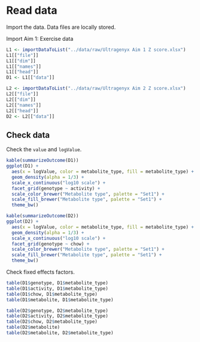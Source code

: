 # Read data

Import the data.
Data files are locally stored.

Import Aim 1: Exercise data

```r
L1 <- importDataToList("../data/raw/Ultragenyx Aim 1 Z score.xlsx")
L1[["file"]]
L1[["dim"]]
L1[["names"]]
L1[["head"]]
D1 <- L1[["data"]]
```

```r
L2 <- importDataToList("../data/raw/Ultragenyx Aim 2 Z score.xlsx")
L2[["file"]]
L2[["dim"]]
L2[["names"]]
L2[["head"]]
D2 <- L2[["data"]]
```


## Check data

Check the `value` and `logValue`.

```r
kable(summarizeOutcome(D1))
ggplot(D1) +
  aes(x = logValue, color = metabolite_type, fill = metabolite_type) +
  geom_density(alpha = 1/3) +
  scale_x_continuous("log10 scale") +
  facet_grid(genotype ~ activity) +
  scale_color_brewer("Metabolite type", palette = "Set1") +
  scale_fill_brewer("Metabolite type", palette = "Set1") +
  theme_bw()
```

```r
kable(summarizeOutcome(D2))
ggplot(D2) +
  aes(x = logValue, color = metabolite_type, fill = metabolite_type) +
  geom_density(alpha = 1/3) +
  scale_x_continuous("log10 scale") +
  facet_grid(genotype ~ chow) +
  scale_color_brewer("Metabolite type", palette = "Set1") +
  scale_fill_brewer("Metabolite type", palette = "Set1") +
  theme_bw()
```


Check fixed effects factors.

```r
table(D1$genotype, D1$metabolite_type)
table(D1$activity, D1$metabolite_type)
table(D1$chow, D1$metabolite_type)
table(D1$metabolite, D1$metabolite_type)
```

```r
table(D2$genotype, D2$metabolite_type)
table(D2$activity, D2$metabolite_type)
table(D2$chow, D2$metabolite_type)
table(D2$metabolite)
table(D2$metabolite, D2$metabolite_type)
```
